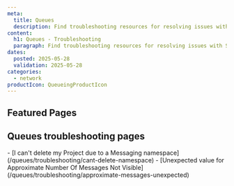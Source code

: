 ```yaml
---
meta:
  title: Queues
  description: Find troubleshooting resources for resolving issues with Scaleway Queues.
content:
  h1: Queues - Troubleshooting
  paragraph: Find troubleshooting resources for resolving issues with Scaleway Queues.
dates:
  posted: 2025-05-28
  validation: 2025-05-28
categories:
  - network
productIcon: QueueingProductIcon
---
```


<ProductHeader
  productName="Queues troubleshooting"
  productLogo="sqs"
  description="Learn how to fix the most common issues with Scaleway Queues."
/>

## Featured Pages

<Grid>
    <DefaultCard
      title="Queues FAQ"
      description="Answers to common questions"
      url="/queues/faq/"
      label="See more"
    />
    <DefaultCard
      title="Queues Overview"
      description="Understand Queues basics"
      url="/queues/reference-content/queues-overview/"
      label="See more"
    />
    <DefaultCard
      title="Supported actions in Queues"
      description="Discover supported actions"
      url="/queues/reference-content/queues-support/"
      label="See more"
    />
</Grid>
<Grid>
    <DefaultCard
      title="Connect to AWS CLI"
      description="Connect Queues to the AWS-CLI"
      url="/queues/api-cli/connect-aws-cli/"
      label="See more"
    />
    <DefaultCard
      title="Use with AWS CLI"
      description="Use Queues with the AWS-CLI"
      url="/queues/api-cli/queues-aws-cli//"
      label="See more"
    />
    <DefaultCard
      title="Use Python, Go & Node"
      description="Use SDKs with Queues"
      url="/queues/api-cli/python-node-queues/"
      label="See more"
    />
</Grid>

## Queues troubleshooting pages

<LinksList>
  - [I can't delete my Project due to a Messaging namespace](/queues/troubleshooting/cant-delete-namespace)
  - [Unexpected value for Approximate Number Of Messages Not Visible](/queues/troubleshooting/approximate-messages-unexpected)
</LinksList>
